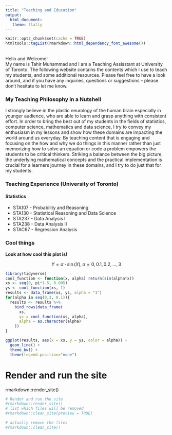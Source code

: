 ```yaml
---
title: "Teaching and Education"
output: 
  html_document:
   theme: flatly
---
```

```r
knitr::opts_chunk$set(cache = TRUE)
htmltools::tagList(rmarkdown::html_dependency_font_awesome())
```

<br>
Hello and Welcome! <br>
My name is Tahir Muhammad and I am a Teaching Assisstant at University of Toronto. The following website contains the contents which I use to teach my students, and some additional resources. Please feel free to have a look around, and if you have any inquiries, questions or suggestions -- please don't hesitate to let me know.  

### My Teaching Philosophy in a Nutshell

I strongly believe in the plastic neurology of the human brain especially in younger audience, who are able to learn and grasp anything with consistent effort. In order to bring the best out of my students in the fields of statistics, computer science, mathematics and data science, I try to convey my enthusiasm in my lessons and show how these domains are impacting the world around us everyday. By teaching content that is engaging and focusing on the how and why we do things in this manner rather than just memorizing how to solve an equation or code a problem empowers the students to be critical thinkers. Striking a balance between the big picture, the underlying mathematical concepts and the practical implementation is crucial for a learners journey in these domains, and I try to do just that for my students. 

### Teaching Experience (University of Toronto)

#### Statistics

- STA107 - Probability and Reasoning
- STA130 - Statistical Reasoning and Data Science 
- STA237 - Data Analysis I 
- STA238 - Data Analysis II
- STAC67 - Regression Analysis 

### Cool things
__Look at how cool this plot is!__

$$Y = \alpha \cdot \sin(X), \alpha = 0,0.1,0.2,...,3$$

```r
library(tidyverse)
cool_function <- function(x, alpha) return(sin(alpha*x))
xs <- seq(0, pi*1.5, 0.005)
ys <- cool_function(xs, 1)
results <- data_frame(xs, ys, alpha = "1")
for(alpha in seq(0,3, 0.1)){
  results <- results %>% 
    bind_rows(data_frame(
      xs, 
      ys = cool_function(xs, alpha),
      alpha = as.character(alpha)
    ))
}

ggplot(results, aes(x = xs, y = ys, color = alpha)) + 
  geom_line() + 
  theme_bw() + 
  theme(legend.position="none")
```

# Render and run the site
rmarkdown::render_site()
```r
# Render and run the site
#rmarkdown::render_site()
# list which files will be removed
#rmarkdown::clean_site(preview = TRUE)

# actually remove the files
#rmarkdown::clean_site()
```
